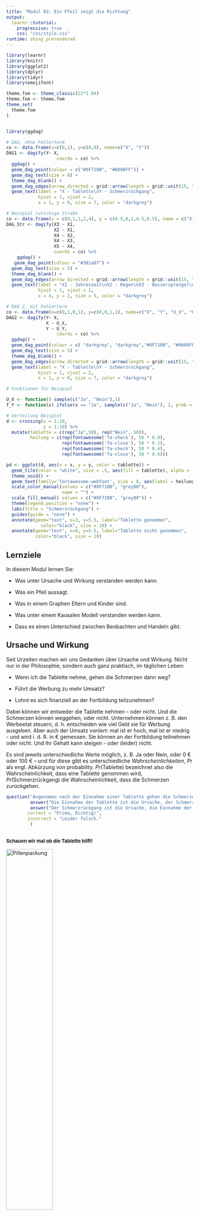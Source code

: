 ```yaml
---
title: "Modul 02: Ein Pfeil zeigt die Richtung"
output: 
  learnr::tutorial:
    progressive: true
    css: "css/style.css"
runtime: shiny_prerendered
---
```



```r
library(learnr)
library(knitr)
library(ggplot2)
library(dplyr)
library(tidyr)
library(emojifont)

theme.fom <- theme_classic(22*1.04)
theme.fom <- theme.fom
theme_set(
  theme.fom  
)


library(ggdag)

# DAG, ohne Fehlerterm
co <- data.frame(x=c(0,1), y=c(0,0), name=c("X", "Y"))
DAG1 <- dagify(Y~ X,
                   coords = co) %>% 
  ggdag() + 
  geom_dag_point(colour = c("#0F710B", "#0000FF")) + 
  geom_dag_text(size = 8) +
  theme_dag_blank() +
  geom_dag_edges(arrow_directed = grid::arrow(length = grid::unit(15, "pt"), type = "closed")) +
  geom_text(label = "X - Tablette\nY - Schmerzrückgang", 
            hjust = 1, vjust = 2,
            x = 1, y = 0, size = 7, color = "darkgrey") 

# Beispiel rutschige Straße
co <- data.frame(x = c(0,1,1,2,4), y = c(0.5,0,1,0.5,0.5), name = c("X1", "X2", "X3","X4","X5")) 
DAG_Str <- dagify(X3 ~ X1,
                  X2 ~ X1,
                  X4 ~ X2,
                  X4 ~ X3,
                  X5 ~ X4,
                  coords = co) %>%
    ggdag() + 
   geom_dag_point(colour = "#301a87") +
  geom_dag_text(size = 5) +
  theme_dag_blank() +
  geom_dag_edges(arrow_directed = grid::arrow(length = grid::unit(15, "pt"), type = "closed")) +
  geom_text(label = "X1 - Jahreszeit\nX2 - Regen\nX3 - Wassersprenger\nX4 - Nass\nX5 - Rutschig", 
            hjust = 1, vjust = 1,
            x = 4, y = 1, size = 5, color = "darkgrey") 

# DAG 2, mit Fehlerterm
co <- data.frame(x=c(0,1,0,1), y=c(0,0,1,1), name=c("X", "Y", "U_X", "U_Y"))
DAG2 <- dagify(Y~ X,
               X ~ U_X,
               Y ~ U_Y,
                   coords = co) %>% 
  ggdag() + 
  geom_dag_point(colour = c( "darkgrey", "darkgrey","#0F710B", "#0000FF")) + 
  geom_dag_text(size = 5) +
  theme_dag_blank() +
  geom_dag_edges(arrow_directed = grid::arrow(length = grid::unit(15, "pt"), type = "closed")) +
  geom_text(label = "X - Tablette\nY - Schmerzrückgang", 
            hjust = 1, vjust = 2,
            x = 1, y = 0, size = 7, color = "darkgrey")

# Funktionen für Beispiel

U_X <- function() sample(c("Ja", "Nein"),1)
f_Y <- function(x) ifelse(x == "Ja", sample(c("Ja", "Nein"), 1, prob = c(0.9,0.1)), sample(c("Ja", "Nein"), 1, prob = c(0.4,0.6)))

# Verteilung Beispiel
d <- crossing(x = 1:10,
              y = 1:10) %>%
  mutate(tablette = c(rep("Ja",50), rep("Nein", 50)),
         heilung = c(rep(fontawesome('fa-check'), 50 * 0.9),
                     rep(fontawesome('fa-close'), 50 * 0.1),
                     rep(fontawesome('fa-check'), 50 * 0.4),
                     rep(fontawesome('fa-close'), 50 * 0.6)))

pd <- ggplot(d, aes(x = x, y = y, color = tablette)) +
  geom_tile(color = "white", size = .5, aes(fill = tablette), alpha = .2) +
  theme_void() +
  geom_text(family='fontawesome-webfont', size = 8, aes(label = heilung)) +
  scale_color_manual(values = c("#0F710B", "grey80"),
                     name = "") +
  scale_fill_manual( values = c("#0F710B", "grey80")) +
  theme(legend.position = "none") +
  labs(title = "Schmerzrückgang") +
  guides(guide = "none") +
  annotate(geom="text", x=3, y=5.5, label="Tablette genommen",
             color="black", size = 10) +
  annotate(geom="text", x=8, y=5.5, label="Tablette nicht genommen",
           color="black", size = 10)

```

## Lernziele

In diesem Modul lernen Sie:

- Was unter Ursache und Wirkung verstanden werden kann.

- Was ein Pfeil aussagt.

- Was in einem Graphen Eltern und Kinder sind.

- Was unter einem Kausalen Modell verstanden werden kann.

- Dass es einen Unterschied zwischen Beobachten und Handeln gibt.


## Ursache und Wirkung

Seit Urzeiten machen wir uns Gedanken über Ursache und Wirkung. Nicht nur in der Philosophie, sondern auch ganz praktisch, im täglichen Leben:

- Wenn ich die Tablette nehme, gehen die Schmerzen dann weg?

- Führt die Werbung zu mehr Umsatz?

- Lohnt es sich finanziell an der Fortbildung teilzunehmen?

Dabei können wir entweder die Tablette nehmen &ndash; oder nicht. Und die Schmerzen können weggehen, oder nicht. Unternehmen können z. B. den Werbeetat steuern, d. h. entscheiden wie viel Geld sie für Werbung ausgeben. Aber auch der Umsatz *variiert*: mal ist er hoch, mal ist er niedrig - und wird i. d. R. in &euro; gemessen. Sie können an der Fortbildung teilnehmen oder nicht. Und Ihr Gehalt kann steigen - oder (leider) nicht.

Es sind jeweils unterschiedliche Werte möglich, z. B. Ja oder Nein, oder $0$ &euro; oder $100$ &euro; &ndash; und für diese gibt es unterschiedliche *Wahrscheinlichkeiten*, $Pr$ als engl. Abkürzung von probability. $Pr(\text{Tablette})$ bezeichnet also die Wahrscheinlichkeit, dass eine Tablette genommen wird, $Pr(\text{Schmerzrückgang})$ die Wahrscheinlichkeit, dass die Schmerzen zurückgehen.

```r
question("Angenomen nach der Einnahme einer Tablette gehen die Schmerzen weg. Wie würden Sie hier Ursache und Wirkung zuordnen?",
         answer("Die Einnahme der Tablette ist die Ursache, der Schmerzrückgang die Wirkung.", correct = TRUE, message = "Die Tablette wurde zuerst eingenommen, danach folgte der Schmerzrückgang."),
         answer("Der Schmerzrückgang ist die Ursache, die Einnahme der Tablette die Wirkung.", message = "Die Tablette wurde zuerst eingenommen, danach folgte der Schmerzrückgang."),
		correct = "Prima, Richtig!",
		incorrect = "Leider falsch."
         )
```

##

<!-- Quelle: https://github.com/TabeaG/Uebungsheft-Apps/blob/master/EinfuehrungWkeitInferenz/02_EinfuehrungWkeitInferenz.Rmd -->

<span style="font-size: 13px; font-weight: bold; margin-top: 20px;">
Schauen wir mal ob die Tablette hilft!
</span>

<img src="images/Pillen.jpg" alt="Pillenpackung" width="50%" height="50%">
<!-- style="padding-left:50px;" -->
<span style="font-size: 10px;"><br>
Quelle: [https://pixabay.com/illustrations/jar-pills-medicine-bottle-2338584/](Quelle: https://pixabay.com/illustrations/jar-pills-medicine-bottle-2338584/)
</span>

<span style="font-size: 13px; font-weight: bold; margin-top: 20px;">
Nehmen Sie die Tablette? <br> </span>
<span style="font-size: 13px; ">
Klicken Sie an. Versuchen Sie es ruhig mehrmals!
</span> 

```r
actionButton("Tablette", "Tablette nehmen", class="btn action-button", style="color: #FFF; background-color: #301a87; border-color: #301a87; order-radius: 10px; border-width: 2px")
```
```r
actionButton("kTablette", "Tablette nicht nehmen", class="btn action-button", style="color: #FFF; background-color: #301a87; border-color: #301a87; order-radius: 10px; border-width: 2px")
```


```r
htmlOutput("ergebnis")
```

```r
values <- reactiveValues()
values$text <- ""
p.tablette <- observeEvent(input$Tablette, {
  heilung <- sample(c("Ja", "Nein"), 1, prob = c(0.9,0.1))
  ergebnis <- ifelse(heilung == "Ja", "Sie haben die Tablette genommen und die Schmerzen sind zurückgegangen!", "Sie haben die Tablette genommen und die Schmerzen sind leider nicht zurückgegangen!")
  output$ergebnis <- renderText({
    ergebnis
  })
  
})
p.ktablette <- observeEvent(input$kTablette, {
  heilung <- sample(c("Ja", "Nein"), 1, prob = c(0.4,0.6))
  ergebnis <- ifelse(heilung == "Ja", "Sie haben die Tablette nicht genommen und die Schmerzen sind trotzdem zurückgegangen!", "Sie haben die Tablette nicht genommen und die Schmerzen sind leider auch nicht zurückgegangen!")
  output$ergebnis <- renderText({
    ergebnis
  })
  
})
```

<br>


##

Auf einer abstrakteren Ebene können die untersuchten Eigenschaften von oben als *Variablen* aufgefasst werden, also z. B.

- $X$: Tabletteneinnahme Ja oder Nein.

- $Y$: Schmerzrückgang Ja oder Nein.

Die sogenannte *Verteilung* der Variablen beschreibt die Wahrscheinlichkeit, mit der die jeweiligen Werte auftreten. 

Eine Variable $X$ heißt hier **Ursache** von $Y$, wenn der Wert der **Wirkung** $Y$ von $X$ verändert wird, d. h. $Y$ von $X$ abhängt.

Wenn Sie eben mehrfach die Tablette genommen haben - oder nicht genommen haben - dann konnten Sie beobachten, dass die Tablette häufig zu einer Schmerzreduktion führte, aber nicht immer. Und manchmal sind die Schmerzen zurückgegangen, obwohl Sie keine Tablette genommen haben. Die (hinterlegten) Wahrscheinlichkeiten dabei waren:

- $Pr(\text{Schmerzrückgang wenn Tablette eingenommen})=0.9$<br>
  und damit:
  $Pr(\text{Kein Schmerzrückgang wenn Tablette eingenommen})=1-0.9=0.1$

- $Pr(\text{Schmerzrückgang wenn keine Tablette eingenommen})=0.4$ <br>
  und damit:
  $Pr(\text{Kein Schmerzrückgang wenn keine Tablette eingenommen})=1-0.4=0.6$

## Kausales Diagramm

Dass die Verteilung von $Y$ auf $X$ *hört*, lässt sich auch graphisch darstellen:

```r
plot(DAG1)
```

In einem solchen **Graphen** sind die Variablen <green> Tabletteneinnahme </green> und <blue> Schmerzrückgang </blue> die sog. **Knoten**. Der **Pfeil** $\rightarrow$ zwischen $\color{green}{X}$ und $\color{blue}{Y}$ ist eine gerichtete **Kante** und stellt die kausale Abhängigkeit dar.

$\color{green}{X} \rightarrow \color{blue}{Y}$ bedeutet aber auch, dass der Wert von $\color{green}{X}$ nicht vom Wert von $\color{blue}{Y}$ kausal abhängt. Ein möglicher <blue> Schmerzrückgang </blue> ändert nicht rückwirkend die <green> Tabletteneinnahme </green>: $$\color{green}{\text{Tabletteneinnahme}} \not\leftarrow \color{blue}{\text{Schmerzrückgang}}.$$


```r
question("Welches kausale Diagramm beschreibt den Zusammenhang zwischen Lichtschalter und Glühlampe?",
         answer("$\\text{Glühlampe} \\rightarrow \\text{Lichtschalter}$", message = "Lichtschalter an oder aus ist die Ursache für die Wirkung, ob die Glühlampe an oder aus ist. Bei kaputter Leitung oder Lampe ist diese nicht an, obwohl der Schalter an ist. Aber ohne Rückkopplung geht der Schalter nicht aus wenn die Lampe aufgrund eines Schadens nicht an ist."),
         answer("$\\text{Lichtschalter} \\rightarrow \\text{Glühlampe}$", correct = TRUE, message = "Lichtschalter an oder aus ist die Ursache für die Wirkung, ob die Glühlampe an oder aus ist. Bei kaputter Leitung oder Lampe ist diese nicht an, obwohl der Schalter an ist. Aber ohne Rückkopplung geht der Schalter nicht aus wenn die Lampe aufgrund eines Schadens nicht an ist."),
		correct = "Stimmt!",
		incorrect = "Leider falsch."
         )
```

## Kinder und Eltern

Manche glauben ja, dass Kinder auf Ihre Eltern hören. Das schöne an abstrakten, gedanklichen Welten ist, dass das dort realisiert werden kann. Variablen (Knoten) auf die eine Pfeilspitze zeigt werden **Kinder** derjenigen Variablen genannt von welchen die Pfeile ausgehen. Diese Variablen werden entsprechend **Eltern** genannt: $\text{Eltern} \rightarrow \text{Kinder}$. Im Beispiel von oben ist <blue> Schmerzrückgang </blue> ein Kind von <green> Tabletteneinnahme </green> - und dementsprechend <green> Tabletteneinnahme </green> Eltern von <blue> Schmerzrückgang </blue>.

Ein Beispiel für ein kausales Diagramm, wie eine Straße rutschig werden kann:

```r
plot(DAG_Str)
```

Quelle: [Mohan und Pearl (2012)](https://ftp.cs.ucla.edu/pub/stat_ser/uai12-mohan-pearl.pdf)

```r
question("Welche Variable ist bzw. welche Variablen sind Eltern von *Nass* (X4)?",
         answer("Keine.", message = "Nass hängt ab von Wassersprenger und Regen."),
         answer("Jahreszeit (X1).", message = "Nass hängt ab von Wassersprenger und Regen."),
         answer("Wassersprenger (X3) und Regen (X2).", correct = TRUE,  message = "Nass hängt ab von Wassersprenger und Regen."),
         answer("Rutschig(X5).", message = "Nass hängt ab von Wassersprenger und Regen."),
		correct = "Klasse!",
		incorrect = "Leider falsch."
         )
```

```r
question("Welche Variable ist bzw. welche Variablen sind Kinder von *Nass* (X4)?",
         answer("Keine.", message = "Rutschig hängt ab von Nass."),
         answer("Jahreszeit (X1).", message = "Rutschig hängt ab von Nass."),
         answer("Wassersprenger (X3) und Regen (X2).", message = "Rutschig hängt ab von Nass."),
         answer("Rutschig (X5).", correct = TRUE , message = "Rutschig hängt ab von Nass."),
		correct = "Schön!",
		incorrect = "Leider falsch."
         )
```

## Kausale Modelle

Das **kausale Modell** eines Graphen $\color{green}{X} \rightarrow \color{blue}{Y}$ besteht aus zwei Zuweisungen:

- $\color{green}{X} = U_{\color{green}{X}}$
- $\color{blue}{Y} = f_{\color{blue}{Y}}(\color{green}{X},U_{\color{blue}{Y}})$

Dabei sind $U_{\color{green}{X}}$ und $U_{\color{blue}{Y}}$ unbekannte Ursachen oder Fehler von $\color{green}{X}$ und $\color{blue}{Y}$, und $f_{\color{blue}{Y}}(\color{green}{X},U_{\color{blue}{Y}})$ die Funktion, der Mechanismus wie $\color{blue}{Y}$ auf Basis von $\color{green}{X},U_{\color{blue}{Y}}$ zu seinem Wert kommt. 

Im Beispiel
$$\color{green}{\text{Tabletteneinnahme}} \rightarrow \color{blue}{\text{Schmerzrückgang}}$$ 
beinhaltet $U_{\color{green}{\text{Tabletteneinnahme}}}$ die unbekannten, vielleicht zufälligen Gründe, die zur Entscheidung führen, ob eine Tablette genommen wird oder nicht und $U_{\color{blue}{\text{Schmerzrückgang}}}$ die unbekannten, vielleicht zufälligen Gründe, die den Schmerzrückgang mit oder ohne Tabletteneinahme zusätzlich beschreiben. Dabei gehen wir davon aus, dass $U_{\color{green}{X}}$ und $U_{\color{blue}{Y}}$ unabhängig voneinander sind. 

Diese könnten in den Graphen mit aufgenommen werden, werden aber häufig aus Gründen der Übersichtlichkeit weggelassen. 

```r
plot(DAG2)
```


Angenommen Sie werfen eine Münze (`ux()`) ob Sie die Tablette nehmen oder nicht, und es gilt (`fy()`):

- $Pr(\text{Schmerzrückgang wenn Tablette eingenommen})=0.9$ 

- $Pr(\text{Kein Schmerzrückgang wenn Tablette eingenommen})=1-0.9=0.1$

- $Pr(\text{Schmerzrückgang wenn keine Tablette eingenommen})=0.4$ 

- $Pr(\text{Kein Schmerzrückgang wenn keine Tablette eingenommen})=1-0.4=0.6$

Simulieren Sie diesen Fall mehrfach über `Run Code`:

```r
x <- U_X()
cat("Tabletteneinnahme? ", x, "\n")
y <- f_Y(x)
cat("Schmerzrückgang? ", y, "\n")
```

##

Wenn $100$ Menschen eine Münze werfen, ob sie die Tablette einnehmen oder nicht, erwarten wir im Mittelwert, dass $50$ von Ihnen die Tablette nehmen (grün hinterlegt), und von diesen $50 \times 0.9 = 45$ eine Schmerzreduktion erfahren (<i class="fa fa-check" aria-hidden="true"></i>) und die anderen $50-45=5$ nicht (<i class="fa fa-close" aria-hidden="true"></i>). Von den $50$ ohne Tabletteneinnahme (grau hinterlegt) erfahren $50 \times 0.4 = 20$ eine Schmerzreduktion (<i class="fa fa-check" aria-hidden="true"></i>) und die anderen $50-20=30$ nicht (<i class="fa fa-close" aria-hidden="true"></i>):

```r
plot(pd)
```

Insgesamt erwarten wir im Mittelwert, dass bei $45 + 20= 65$ von $100$ Personen eine Verbesserung eintrifft, wenn $U_{\color{green}{\text{Tabletteneinnahme}}}$ zufällig Ja oder Nein ist und $P(\color{green}{\text{Tabletteneinnahme}})=0.5$ ist. Wir **beobachten** nur welchen Wert unsere Ursache $\color{green}{X}$ annimmt. 

```r
question("Was passiert wenn wir **intervenieren**, d. h., die Tabletteneinnahme ist nicht zufällig, sondern wir legen fest, dass die Tablette eingenommen wird?",
         answer("Die Anzahl der Menschen mit Schmerzreduktion ändert sich nicht.", message = "Durch die Intervention gilt nicht mehr $P(\\color{green}{\\text{Tabletteneinnahme}})=0.5$ sondern $P(\\color{green}{\\text{Tabletteneinnahme}})=1$. Und da die Tablette in $90\\%$ der Fälle hilft erwarten wir im Mittelwert eine Verbesserung bei $100 \\times 0.9 = 90$ von $100$ Personen."),
         answer("Die Anzahl der Menschen mit Schmerzreduktion erhöht sich.", correct = TRUE, message = "Durch die Intervention gilt nicht mehr $P(\\color{green}{\\text{Tabletteneinnahme}})=0.5$ sondern $P(\\color{green}{\\text{Tabletteneinnahme}})=1$. Und da die Tablette in $90\\%$ der Fälle hilft erwarten wir im Mittelwert eine Verbesserung bei $100 \\times 0.9 = 90$ von $100$ Personen."),
         answer("Die Anzahl der Menschen mit Schmerzreduktion reduzuiert sich.", message = "Durch die Intervention gilt nicht mehr $P(\\color{green}{\\text{Tabletteneinnahme}})=0.5$ sondern $P(\\color{green}{\\text{Tabletteneinnahme}})=1$. Und da die Tablette in $90\\%$ der Fälle hilft, erwarten wir im Mittelwert eine Verbesserung bei $100 \\times 0.9 = 90$ von $100$ Personen."),
		correct = "Genau!",
		incorrect = "Leider falsch."
         )
```

## Interventionen

Durch eine **Intervention** handeln wir. Im kausalen Modell gilt nicht mehr:

$$\color{green}{X} = U_{\color{green}{X}}$$
sondern z. B.

$$\color{green}{X} = 1$$

mit $\color{green}{X} = \cases{1: \quad \text{Tablette wird eingenommen} \\ 0: \quad \text{Tablette wird nicht eingeommen}}$.

Um den Unterschied zwischen Beobachtung und Intervention auch formal darzustellen wird für eine Intervention ein eigener Operator verwendet: $do(\cdot)$. Wenn wir die Tabletteneinnahme *erzwingen* kann dies durch $do(\color{green}{X} = 1)$ dargestellt werden.

```r
question("Welche Darstellung beschreibt die Intervention, die dazu führt, dass keine Tablette genommen wird?",
         answer("$do(\\color{green}{X} = 0)$", correct = TRUE,  message = "$do(\\cdot)$ zeigt die Handlung, $\\color{green}{X} = 0$ symbolisiert keine Tabletteneinnahme."),         
         answer("$do(\\color{green}{X} = 1)$",  message = "$do(\\cdot)$ zeigt die Handlung, $\\color{green}{X} = 0$ symbolisiert keine Tabletteneinnahme."),
		correct = "Prima!",
		incorrect = "Leider falsch."
         )
```

##

Kausale Inferenz hilft die Unterschiede in den Verteilungen der Wirkung $\color{blue}{Y}$ zu untersuchen, je nachdem ob $\color{green}{X}$ beobachtet wurde - oder der Wert durch eine Handlung festgelegt wird ($do(\color{green}{X})$).

## Hinweis

<red> **Dieser Kurs ist aktuell noch in der Entwicklung!** </red>

Bitte melden Sie Fehler, Unklarheiten und Verbesserungsvorschläge [hier](https://github.com/luebby/WWWEKI/issues).

Das Vorhaben *Was, wie, warum? Einstiegskurs Kausale Inferenz (WWWEKI)* wird mit Mitteln des Bundesministeriums für Bildung und Forschung unter dem Förderkennzeichen 16DHBQP040 gefördert.


![](images/csm_Logo-BMBF.jpg)


